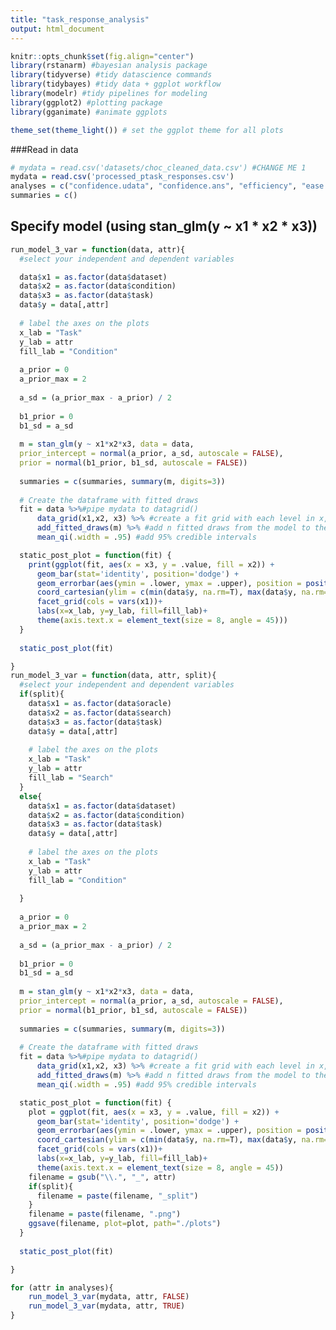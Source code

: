 ```yaml
---
title: "task_response_analysis"
output: html_document
---
```


```r

knitr::opts_chunk$set(fig.align="center") 
library(rstanarm) #bayesian analysis package
library(tidyverse) #tidy datascience commands
library(tidybayes) #tidy data + ggplot workflow
library(modelr) #tidy pipelines for modeling
library(ggplot2) #plotting package
library(gganimate) #animate ggplots

theme_set(theme_light()) # set the ggplot theme for all plots 

```


###Read in data

```r

# mydata = read.csv('datasets/choc_cleaned_data.csv') #CHANGE ME 1  
mydata = read.csv('processed_ptask_responses.csv')
analyses = c("confidence.udata", "confidence.ans", "efficiency", "ease.of.use", "utility", "overall")
summaries = c()
```


## Specify model (using stan_glm(y ~ x1 * x2 * x3))
```r


run_model_3_var = function(data, attr){
  #select your independent and dependent variables

  data$x1 = as.factor(data$dataset) 
  data$x2 = as.factor(data$condition)
  data$x3 = as.factor(data$task)
  data$y = data[,attr]
  
  # label the axes on the plots
  x_lab = "Task"
  y_lab = attr
  fill_lab = "Condition"
  
  a_prior = 0  
  a_prior_max = 2
  
  a_sd = (a_prior_max - a_prior) / 2
  
  b1_prior = 0
  b1_sd = a_sd 
  
  m = stan_glm(y ~ x1*x2*x3, data = data,
  prior_intercept = normal(a_prior, a_sd, autoscale = FALSE),
  prior = normal(b1_prior, b1_sd, autoscale = FALSE))
  
  summaries = c(summaries, summary(m, digits=3))
  
  # Create the dataframe with fitted draws
  fit = data %>%#pipe mydata to datagrid()
      data_grid(x1,x2, x3) %>% #create a fit grid with each level in x, and pipe it to add_fitted_draws()
      add_fitted_draws(m) %>% #add n fitted draws from the model to the fit grid
      mean_qi(.width = .95) #add 95% credible intervals

  static_post_plot = function(fit) {
    print(ggplot(fit, aes(x = x3, y = .value, fill = x2)) +
      geom_bar(stat='identity', position='dodge') +
      geom_errorbar(aes(ymin = .lower, ymax = .upper), position = position_dodge(width = .9), width = .2) +
      coord_cartesian(ylim = c(min(data$y, na.rm=T), max(data$y, na.rm=T))) + # sets axis limits
      facet_grid(cols = vars(x1))+
      labs(x=x_lab, y=y_lab, fill=fill_lab)+
      theme(axis.text.x = element_text(size = 8, angle = 45)))
  }
  
  static_post_plot(fit)

}
run_model_3_var = function(data, attr, split){
  #select your independent and dependent variables
  if(split){
    data$x1 = as.factor(data$oracle) 
    data$x2 = as.factor(data$search)
    data$x3 = as.factor(data$task)
    data$y = data[,attr]
    
    # label the axes on the plots
    x_lab = "Task"
    y_lab = attr
    fill_lab = "Search"
  }
  else{
    data$x1 = as.factor(data$dataset) 
    data$x2 = as.factor(data$condition)
    data$x3 = as.factor(data$task)
    data$y = data[,attr]
    
    # label the axes on the plots
    x_lab = "Task"
    y_lab = attr
    fill_lab = "Condition"
    
  }
  
  a_prior = 0  
  a_prior_max = 2
  
  a_sd = (a_prior_max - a_prior) / 2
  
  b1_prior = 0
  b1_sd = a_sd 
  
  m = stan_glm(y ~ x1*x2*x3, data = data,
  prior_intercept = normal(a_prior, a_sd, autoscale = FALSE),
  prior = normal(b1_prior, b1_sd, autoscale = FALSE))
  
  summaries = c(summaries, summary(m, digits=3))
  
  # Create the dataframe with fitted draws
  fit = data %>%#pipe mydata to datagrid()
      data_grid(x1,x2, x3) %>% #create a fit grid with each level in x, and pipe it to add_fitted_draws()
      add_fitted_draws(m) %>% #add n fitted draws from the model to the fit grid
      mean_qi(.width = .95) #add 95% credible intervals

  static_post_plot = function(fit) {
    plot = ggplot(fit, aes(x = x3, y = .value, fill = x2)) +
      geom_bar(stat='identity', position='dodge') +
      geom_errorbar(aes(ymin = .lower, ymax = .upper), position = position_dodge(width = .9), width = .2) +
      coord_cartesian(ylim = c(min(data$y, na.rm=T), max(data$y, na.rm=T))) + # sets axis limits
      facet_grid(cols = vars(x1))+
      labs(x=x_lab, y=y_lab, fill=fill_lab)+
      theme(axis.text.x = element_text(size = 8, angle = 45))
    filename = gsub("\\.", "_", attr)
    if(split){
      filename = paste(filename, "_split")
    }
    filename = paste(filename, ".png")
    ggsave(filename, plot=plot, path="./plots")
  }
  
  static_post_plot(fit)

}

for (attr in analyses){
    run_model_3_var(mydata, attr, FALSE)
    run_model_3_var(mydata, attr, TRUE)
}

```


